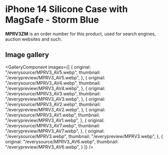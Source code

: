 
# iPhone 14 Silicone Case with MagSafe - Storm Blue

<Callout type='info' emoji='👉🏻'>**MPRV3ZM** is an order number for this product, used for search engines, auction websites and such.</Callout>

## Image gallery

<GalleryComponent
    images={[
      {
        original: "/everysource/MPRV3_AV5.webp",
        thumbnail: "/everypreview/MPRV3_AV5.webp",
      },
      {
        original: "/everysource/MPRV3_AV4.webp",
        thumbnail: "/everypreview/MPRV3_AV4.webp",
      },
      {
        original: "/everysource/MPRV3_AV3.webp",
        thumbnail: "/everypreview/MPRV3_AV3.webp",
      },
      {
        original: "/everysource/MPRV3_AV2.webp",
        thumbnail: "/everypreview/MPRV3_AV2.webp",
      },
      {
        original: "/everysource/MPRV3_AV1.webp",
        thumbnail: "/everypreview/MPRV3_AV1.webp",
      },
      {
        original: "/everysource/MPRV3_AV7.webp",
        thumbnail: "/everypreview/MPRV3_AV7.webp",
      },
      {
        original: "/everysource/MPRV3.webp",
        thumbnail: "/everypreview/MPRV3.webp",
      },
      {
        original: "/everysource/MPRV3_AV6.webp",
        thumbnail: "/everypreview/MPRV3_AV6.webp",
      }
    ]}
  />
